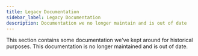 ```yaml
---
title: Legacy Documentation
sidebar_label: Legacy Documentation
description: Documentation we no longer maintain and is out of date
---
```


<Intro>
  This section contains some documentation we've kept around for historical purposes. This documentation is no longer maintained and is out of date.
</Intro>

<DocCardList/>
